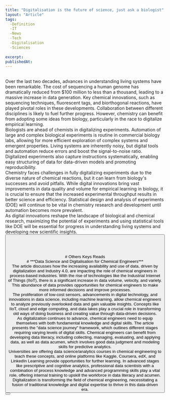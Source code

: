 ```yaml
---
title: "Digitalisation is the future of science, just ask a biologist"
layout: "Article"
tags: 
  -Definition
  -IT
  -News
  -Tech
  -Digitalisation
  -Sciences
  
excerpt:
publishedAt:
---
```

<br/>
Over the last two decades, advances in understanding living systems have been remarkable. The cost of sequencing a human genome has dramatically reduced from $100 million to less than a thousand, leading to a massive increase in data generation. Key chemical innovations, such as sequencing techniques, fluorescent tags, and biorthogonal reactions, have played pivotal roles in these developments. Collaboration between different disciplines is likely to fuel further progress. However, chemistry can benefit from adopting some ideas from biology, particularly in the race to digitalize empirical learning.
<br/>
Biologists are ahead of chemists in digitalizing experiments. Automation of large and complex biological experiments is routine in commercial biology labs, allowing for more efficient exploration of complex systems and emergent properties. Living systems are inherently noisy, but digital tools and automation reduce errors and boost the signal-to-noise ratio. Digitalized experiments also capture instructions systematically, enabling easy structuring of data for data-driven models and promoting reproducibility.
<br/>
Chemistry faces challenges in fully digitalizing experiments due to the diverse nature of chemical reactions, but it can learn from biology's successes and avoid pitfalls. While digital innovations bring vast improvements in data quality and volume for empirical learning in biology, it is crucial to ensure that the increased experimental throughput results in better science and efficiency. Statistical design and analysis of experiments (DOE) will continue to be vital in chemistry research and development until automation becomes more prevalent.
<br/>
As digital innovations reshape the landscape of biological and chemical research, maximizing the potential of experiments and using statistical tools like DOE will be essential for progress in understanding living systems and developing new scientific insights.
<br/>
<Button
  address="https://www.chemistryworld.com/sponsored-content/digitalisation-is-the-future-of-science-just-ask-a-biologist/4017317.article"
  text="Source"
/>
<br/>
<br/>
<br/>
<br/>
# Others Keys Reads
<br/>
# ***Data Science and Digitalisation for Chemical Engineers***
<br/>
The article discusses how the increasing availability and use of data, driven by digitalization and Industry 4.0, are impacting the role of chemical engineers in process-based industries. With the rise of technologies like the Industrial Internet of Things (IIoT), there is a significant increase in data volume, velocity, and variety. This abundance of data provides opportunities for chemical engineers to make more informed decisions and improve processes.
<br/>
The proliferation of low-cost sensors, advancements in digital technology, and innovations in data science, including machine learning, allow chemical engineers to analyze previously overlooked data and gain valuable insights. Concepts like IIoT, cloud and edge computing, and data lakes play a crucial role in transforming old ways of doing business and creating value through data-driven decisions.
<br/>
As digitalization continues to advance, chemical engineers need to equip themselves with both fundamental knowledge and digital skills. The article presents the "data science journey" framework, which outlines different stages requiring varying levels of digital skills. Chemical engineers can benefit from developing data literacy, including collecting, managing, evaluating, and applying data, as well as data acumen, which involves good data judgment and modeling skills for predictive analytics.
<br/>
Universities are offering data science/analytics courses in chemical engineering to teach these concepts, and online platforms like Kaggle, Coursera, edX, and LinkedIn Learning provide opportunities for further learning. In advanced stages like prescriptive and cognitive analytics, professional data scientists with a combination of process knowledge and advanced programming skills play a vital role, offering internal training to upskill the workforce in data literacy and acumen.
<br/>
Digitalization is transforming the field of chemical engineering, necessitating a fusion of traditional knowledge and digital expertise to thrive in this data-driven era.
<br/>
<Button
  address="https://www.thechemicalengineer.com/features/data-science-and-digitalisation-for-chemical-engineers/"
  text="Source"
/>

